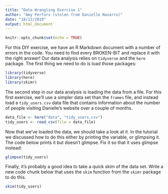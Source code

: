 ```yaml
---
title: "Data Wrangling Exercise 1"
author: "Amy Perfors (stolen from Danielle Navarro)"
date: "18/12/2019"
output: html_document
---
```


```r
knitr::opts_chunk$set(echo = TRUE)
```

For this DIY exercise, we have an R Markdown document with a number of errors in the code. You need to find every BROKEN-BIT and replace it with the right answer! Our data analysis relies on `tidyverse` and the `here` package. The first thing we need to do is load those packages:

```r
library(tidyverse)
library(here)
library(skimr)
```

The second step in our data analysis is loading the data from a file. For this first exercise, we'll use a simpler data set than the `frames` file, and instead load a `tidy_users.csv` data file that contains information about the number of people visiting Danielle's website over a couple of months.  

```r
data_file <- here("data", "tidy_users.csv")
tidy_users <- read_csv(file = data_file)
```

Now that we've loaded the data, we should take a look at it. In the tutorial we discussed how to do this either by printing the variable, or glimpsing it. The code below prints it but doesn't glimpse. Fix it so that it uses glimpse instead:

```r
glimpse(tidy_users)
```

Finally, it's probably a good idea to take a quick skim of the data set. Write a new code chunk below that uses the `skim` function from the `skimr` package to do this.

```r
skim(tidy_users)
```
